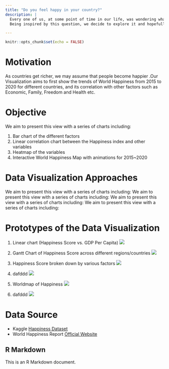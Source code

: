 ```yaml
---
title: "Do you feel happy in your country?"
description: |
  Every one of us, at some point of time in our life, was wondering what is happiness formula? Power? Wealth? Health? Others?
  Being inspired by this question, we decide to explore it and hopefully we can dig out some insights.

---
```



```r
knitr::opts_chunk$set(echo = FALSE)
```

# Motivation

As countries get richer, we may assume that people become happier .Our Visualization aims to first show the trends of World Happiness from 2015 to 2020 for different countries, and its correlation with other factors such as Economic, Family, Freedom and Health etc.


# Objective

We aim to present this view with a series of charts including:

1.    Bar chart of the different factors
2.    Linear correlation chart between the Happiness index and other variables
3.    Heatmap of the variables
4.    Interactive World Happiness Map with animations for 2015~2020

# Data Visualization Approaches

We aim to present this view with a series of charts including:
We aim to present this view with a series of charts including:
We aim to present this view with a series of charts including:
We aim to present this view with a series of charts including:


# Prototypes of the Data Visualization

1.    Linear chart (Happiness Score vs. GDP Per Capita)
![](projectimages/Picture1.png)

2.    Gantt Chart of Happiness Score across different regions/countries
![](projectimages/Picture2.png)


3.    Happiness Score broken down by various factors
![](projectimages/Picture3.png)

4.    dafddd
![](projectimages/Picture4.png)



5.    Worldmap of Happiness
![](projectimages/Picture5.png)


6.    dafddd
![](projectimages/Picture6.png)


# Data Source

* Kaggle [Happiness Dataset](https://www.kaggle.com/unsdsn/world-happiness)
* World Happiness Report [Official Website](https://worldhappiness.report/)


## R Markdown

This is an R Markdown document. 


